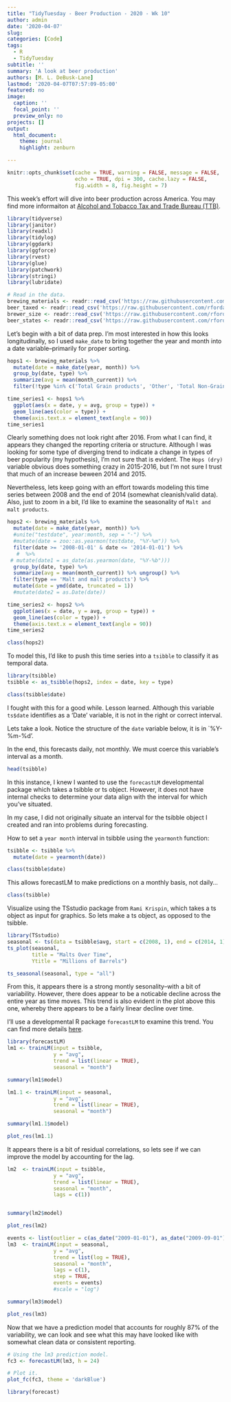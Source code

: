 ```yaml
---
title: "TidyTuesday - Beer Production - 2020 - Wk 10"
author: admin
date: '2020-04-07'
slug:  
categories: [Code]
tags:
  - R
  - TidyTuesday
subtitle: ''  
summary: 'A look at beer production'
authors: [M. L. DeBusk-Lane]
lastmod: '2020-04-07T07:57:09-05:00'
featured: no
image:
  caption: ''
  focal_point: ''
  preview_only: no
projects: []
output: 
  html_document:
    theme: journal
    highlight: zenburn

---
```

```r
knitr::opts_chunk$set(cache = TRUE, warning = FALSE, message = FALSE, 
                      echo = TRUE, dpi = 300, cache.lazy = FALSE,
                      fig.width = 8, fig.height = 7)
```

This week's effort will dive into beer production across America. You may find more informaiton at [Alcohol and Tobacco Tax and Trade Bureau (TTB)](https://www.ttb.gov/beer/statistics). 

```r
library(tidyverse)
library(janitor)
library(readxl)
library(tidylog)
library(ggdark)
library(ggforce)
library(rvest)
library(glue)
library(patchwork)
library(stringi)
library(lubridate)

# Read in the data. 
brewing_materials <- readr::read_csv('https://raw.githubusercontent.com/rfordatascience/tidytuesday/master/data/2020/2020-03-31/brewing_materials.csv')
beer_taxed <- readr::read_csv('https://raw.githubusercontent.com/rfordatascience/tidytuesday/master/data/2020/2020-03-31/beer_taxed.csv')
brewer_size <- readr::read_csv('https://raw.githubusercontent.com/rfordatascience/tidytuesday/master/data/2020/2020-03-31/brewer_size.csv')
beer_states <- readr::read_csv('https://raw.githubusercontent.com/rfordatascience/tidytuesday/master/data/2020/2020-03-31/beer_states.csv')

```

Let's begin with a bit of data prep. I'm most interested in how this looks longitudinally, so I used `make_date` to bring together the year and month into a date variable--primarily for proper sorting. 

```r
hops1 <- brewing_materials %>%
  mutate(date = make_date(year, month)) %>%
  group_by(date, type) %>%
  summarize(avg = mean(month_current)) %>%
  filter(!type %in% c('Total Grain products', 'Other', 'Total Non-Grain products', 'Total Used')) 
```

```r
time_series1 <- hops1 %>%
  ggplot(aes(x = date, y = avg, group = type)) + 
  geom_line(aes(color = type)) + 
  theme(axis.text.x = element_text(angle = 90))
time_series1
```

Clearly something does not look right after 2016. From what I can find, it appears they changed the reporting criteria or structure. Although I was looking for some type of diverging trend to indicate a change in types of beer popularity (my hypothesis), I'm not sure that is evident. The `Hops (dry)` variable obvious does something crazy in 2015-2016, but I'm not sure I trust that much of an increase beween 2014 and 2015. 

Nevertheless, lets keep going with an effort towards modeling this time series between 2008 and the end of 2014 (somewhat cleanish/valid data). Also, just to zoom in a bit, I'd like to examine the seasonality of `Malt and malt products`. 

```r
hops2 <- brewing_materials %>%
  mutate(date = make_date(year, month)) %>%
  #unite("testdate", year:month, sep = "-") %>%
  #mutate(date = zoo::as.yearmon(testdate, "%Y-%m")) %>%
  filter(date >= '2008-01-01' & date <= '2014-01-01') %>%
   #  %>%
 # mutate(date1 = as_date(as.yearmon(date, "%Y-%b")))
  group_by(date, type) %>%  
  summarize(avg = mean(month_current)) %>% ungroup() %>%
  filter(type == 'Malt and malt products') %>%
  mutate(date = ymd(date, truncated = 1))
  #mutate(date2 = as.Date(date))
```

```r
time_series2 <- hops2 %>%
  ggplot(aes(x = date, y = avg, group = type)) + 
  geom_line(aes(color = type)) + 
  theme(axis.text.x = element_text(angle = 90))
time_series2
```

```r
class(hops2)
```

To model this, I'd like to push this time series into a `tsibble` to classify it as temporal data. 

```r
library(tsibble)
tsibble <- as_tsibble(hops2, index = date, key = type)
```


```r
class(tsibble$date)
```

I fought with this for a good while. Lesson learned. Although this variable `ts$date` identifies as a 'Date' variable, it is not in the right or correct interval. 

Lets take a look. Notice the structure of the `date` variable below, it is in `%Y-%m-%d'. 

In the end, this forecasts daily, not monthly. We must coerce this variable's interval as a month. 

```r
head(tsibble)
```

In this instance, I knew I wanted to use the `forecastLM` developmental package which  takes a tsibble or ts object. However, it does not have internal checks to determine your data align with the interval for which you've situated. 

In my case, I did not originally situate an interval for the tsibble object I created and ran into problems during forecasting. 

How to set a `year month` interval in tsibble using the `yearmonth` function:

```r
tsibble <- tsibble %>%
  mutate(date = yearmonth(date))
```
```r
class(tsibble$date)
```

This allows forecastLM to make predictions on a monthly basis, not daily... 

```r
class(tsibble)
```

Visualize using the TSstudio package from `Rami Krispin`, which takes a ts object as input for graphics. So lets make a ts object, as opposed to the tsibble. 
```r
library(TSstudio) 
seasonal <- ts(data = tsibble$avg, start = c(2008, 1), end = c(2014, 1), frequency = 12)
ts_plot(seasonal,
        title = "Malts Over Time",
        Ytitle = "Millions of Barrels")
```

```r
ts_seasonal(seasonal, type = "all")
```



From this, it appears there is a strong montly sesonality--with a bit of variability. However, there does appear to be a noticable decline across the entire year as time moves. This trend is also evident in the plot above this one, whereby there appears to be a fairly linear decline over time. 

I'll use a developmental R package `forecastLM` to examine this trend. You can find more details [here](https://github.com/RamiKrispin/forecastLM). 

```r
library(forecastLM)
lm1 <- trainLM(input = tsibble,
               y = "avg",
               trend = list(linear = TRUE),
               seasonal = "month")
```

```r
summary(lm1$model)
```

```r
lm1.1 <- trainLM(input = seasonal,
               y = "avg",
               trend = list(linear = TRUE),
               seasonal = "month")
```

```r
summary(lm1.1$model)
```


```r
plot_res(lm1.1)
```

It appears there is a bit of residual correlations, so lets see if we can improve the model by accounting for the lag. 

```r
lm2  <- trainLM(input = tsibble,
               y = "avg",
               trend = list(linear = TRUE),
               seasonal = "month", 
               lags = c(1))
```

```r

```


```r
summary(lm2$model)
```

```r
plot_res(lm2)
```

```r
events <- list(outlier = c(as_date("2009-01-01"), as_date("2009-09-01"), as_date("2010-05-01"), as_date("2010-12-01"), as_date("2014-12-01"), as_date("2011-09-01")))
lm3  <- trainLM(input = seasonal,
               y = "avg",
               trend = list(log = TRUE),
               seasonal = "month", 
               lags = c(1),
               step = TRUE,
               events = events)
               #scale = "log")
```

```r
summary(lm3$model)
```

```r
plot_res(lm3)
```

Now that we have a prediction model that accounts for roughly 87% of the variability, we can look and see what this may have looked like with somewhat clean data or consistent reporting. 

```r
# Using the lm3 prediction model. 
fc3 <- forecastLM(lm3, h = 24)
```

```r
# Plot it.
plot_fc(fc3, theme = 'darkBlue')
```

```r
library(forecast)

```

